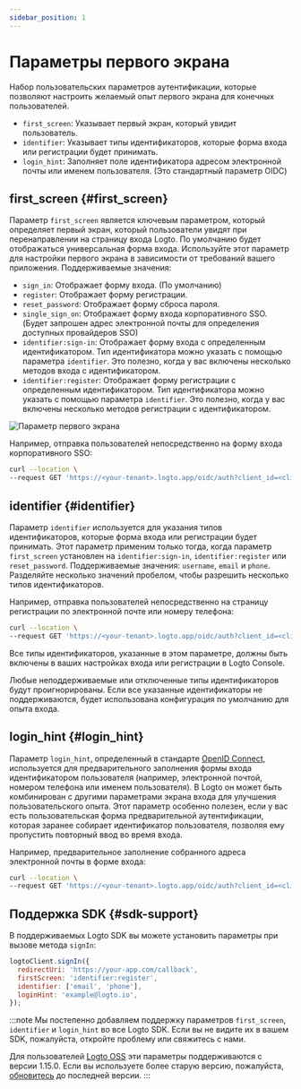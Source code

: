 ```yaml
---
sidebar_position: 1
---
```


# Параметры первого экрана

Набор пользовательских параметров аутентификации, которые позволяют настроить желаемый опыт первого экрана для конечных пользователей.

- `first_screen`: Указывает первый экран, который увидит пользователь.
- `identifier`: Указывает типы идентификаторов, которые форма входа или регистрации будет принимать.
- `login_hint`: Заполняет поле идентификатора адресом электронной почты или именем пользователя. (Это стандартный параметр OIDC)

## first_screen \{#first_screen}

Параметр `first_screen` является ключевым параметром, который определяет первый экран, который пользователи увидят при перенаправлении на страницу входа Logto. По умолчанию будет отображаться универсальная форма входа. Используйте этот параметр для настройки первого экрана в зависимости от требований вашего приложения. Поддерживаемые значения:

- `sign_in`: Отображает форму входа. (По умолчанию)
- `register`: Отображает форму регистрации.
- `reset_password`: Отображает форму сброса пароля.
- `single_sign_on`: Отображает форму входа корпоративного SSO. (Будет запрошен адрес электронной почты для определения доступных провайдеров SSO)
- `identifier:sign-in`: Отображает форму входа с определенным идентификатором. Тип идентификатора можно указать с помощью параметра `identifier`. Это полезно, когда у вас включены несколько методов входа с идентификатором.
- `identifier:register`: Отображает форму регистрации с определенным идентификатором. Тип идентификатора можно указать с помощью параметра `identifier`. Это полезно, когда у вас включены несколько методов регистрации с идентификатором.

![Параметр первого экрана](./assets/first-screen-parameter.png)

Например, отправка пользователей непосредственно на форму входа корпоративного SSO:

```sh
curl --location \
--request GET 'https://<your-tenant>.logto.app/oidc/auth?client_id=<client_id>&...&first_screen=single_sign_on'
```

## identifier \{#identifier}

Параметр `identifier` используется для указания типов идентификаторов, которые форма входа или регистрации будет принимать. Этот параметр применим только тогда, когда параметр `first_screen` установлен на `identifier:sign-in`, `identifier:register` или `reset_password`. Поддерживаемые значения: `username`, `email` и `phone`. Разделяйте несколько значений пробелом, чтобы разрешить несколько типов идентификаторов.

Например, отправка пользователей непосредственно на страницу регистрации по электронной почте или номеру телефона:

```sh
curl --location \
--request GET 'https://<your-tenant>.logto.app/oidc/auth?client_id=<client_id>&...&first_screen=identifier:register&identifier=email phone'
```

Все типы идентификаторов, указанные в этом параметре, должны быть включены в ваших настройках входа или регистрации в Logto Console.

Любые неподдерживаемые или отключенные типы идентификаторов будут проигнорированы. Если все указанные идентификаторы не поддерживаются, будет использована конфигурация по умолчанию для опыта входа.

## login_hint \{#login_hint}

Параметр `login_hint`, определенный в стандарте [OpenID Connect](https://openid.net/specs/openid-connect-core-1_0.html#AuthorizationEndpoint), используется для предварительного заполнения формы входа идентификатором пользователя (например, электронной почтой, номером телефона или именем пользователя). В Logto он может быть комбинирован с другими параметрами экрана входа для улучшения пользовательского опыта. Этот параметр особенно полезен, если у вас есть пользовательская форма предварительной аутентификации, которая заранее собирает идентификатор пользователя, позволяя ему пропустить повторный ввод во время входа.

Например, предварительное заполнение собранного адреса электронной почты в форме входа:

```sh
curl --location \
--request GET 'https://<your-tenant>.logto.app/oidc/auth?client_id=<client_id>&...&first_screen=identifier:sign_in&identifier=email&login_hint=example@logto.io
```

## Поддержка SDK \{#sdk-support}

В поддерживаемых Logto SDK вы можете установить параметры при вызове метода `signIn`:

```javascript
logtoClient.signIn({
  redirectUri: 'https://your-app.com/callback',
  firstScreen: 'identifier:register',
  identifier: ['email', 'phone'],
  loginHint: 'example@logto.io',
});
```

:::note
Мы постепенно добавляем поддержку параметров `first_screen`, `identifier` и `login_hint` во все Logto SDK. Если вы не видите их в вашем SDK, пожалуйста, откройте проблему или свяжитесь с нами.

Для пользователей [Logto OSS](/logto-oss) эти параметры поддерживаются с версии 1.15.0. Если вы используете более старую версию, пожалуйста, [обновитесь](/logto-oss/upgrading-oss-version) до последней версии.
:::
